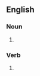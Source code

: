 ==English==

===Noun===
{{head|en|noun plural form}}

# {{plural of|scarf|lang=en}}

===Verb===
{{head|en|verb form}}

# {{en-third-person singular of|scarf}}